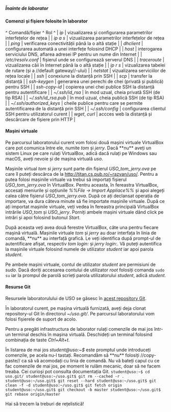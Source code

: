 ===== Înainte de laborator =====

==== Comenzi și fișiere folosite în laborator ====

^ Comandă/fișier ^ Rol ^
| ''ip'' | vizualizarea și configurarea parametrilor interfețelor de rețea |
| ''ip a s'' | vizualizarea parametrilor interfețelor de rețea |
| ''ping'' | verificarea conectivității până la o altă stație |
| ''dhclient'' | configurarea automată a unei interfețe folosind DHCP |
| ''host'' | interogarea serviciului DNS, aflarea adresei IP pentru un nume din Internet |
| ''/etc/resolv.conf'' | fișierul unde se configurează serverul DNS |
| ''traceroute'' | vizualizarea căii în Internet până la o altă stație |
| ''ip r s'' | vizualizarea tabelei de rutare (și a //default gateway//-ului) |
| ''netstat'' | vizualizarea serviciilor de rețea locale |
| ''ssh'' | conexiune la distanță prin SSH |
| ''scp'' | transfer la distanță |
| ''ssh-keygen'' | generarea unei perechi de chei (privată și publică) pentru SSH |
| ''ssh-copy-id'' | copierea unei chei publice SSH la distanță pentru autentificare |
| ''~/.ssh/id_rsa'' | în mod uzual, cheia privată SSH (de tip RSA) |
| ''~/.ssh/id_rsa.pub'' | în mod uzual, cheia publică SSH (de tip RSA) |
| ''~/.ssh/authorized_keys'' | cheile publice pentru care se permite autentificarea de la distanță prin SSH |
| ''~/.ssh/config'' | configurarea clientul SSH pentru utilizatorul curent |
| ''wget'', ''curl'' | accces web la distanță și descărcare de fișiere prin HTTP |

==== Mașini virtuale ====

Pe parcursul laboratorului curent vom folosi două mașini virtuale VirtualBox care pot comunica între ele, numite ''tom'' și ''jerry''. Dacă **nu** aveți un sistem Linux pe care rulați VirtualBox, adică dacă rulați pe Windows sau macOS, aveți nevoie și de mașina virtuală ''uso''.

Mașinile virtual ''tom'' si ''jerry'' sunt parte din fișierul ''USO_tom_jerry.ova'' pe care îl puteți descărca de la http://titan.cs.pub.ro/~razvan/uso/. Pentru a putea folosi mașinile virtuale va trebui să importați fișierul ''USO_tom_jerry.ova'' în VirtualBox. Pentru aceasta, în fereastra VirtualBox, accesați meniurile și opțiunile ''%%File -> Import Appliace%%'' și apoi alegeți calea către fișierul ''USO_tom_jerry.ova''. După ce ați declansat operația de importare, va dura câteva minute să fie importate mașinile virtuale. După ce ați importat mașinile virtuale, veți vedea în fereastra principală VirtualBox intrările ''USO_tom'' și ''USO_jerry''. Porniți ambele mașini virtuale dând click pe intrări și apoi folosind butonul ''Start''.

După aceasta veți avea două ferestre VirtualBox, câte una pentru fiecare mașină virtuală. Mașinile virtuale ''tom'' și ''jerry'' au doar interfața în linia de comandă, **nu** au interfață grafică. Le veți identifica după prompt-ul de autentificare afișat, respectiv ''tom login:'' și ''jerry login:''. Vă puteți autentifica la mașinile virtuale folosind numele de utilizator ''student'' iar apoi parola ''student''.

<note tip>
Pe ambele mașini virtuale, contul de utilizator ''student'' are permisiuni de ''sudo''. Dacă doriți accesarea contului de utilizator ''root'' folosiți comanda
<code>
sudo su
</code>
iar la prompul de parolă scrieți parola utilizatorului ''student'', adică ''student''.
</note>

==== Resurse Git ====

Resursele laboratorulului de USO se găsesc în [[https://github.com/systems-cs-pub-ro/uso|acest repository Git]].

În laboratorul curent, pe mașina virtuală furnizată, aveți deja clonat repository-ul Git în directorul ''~/uso.git/''. Pe parcursul laboratorului vom folosi fișierele de suport de acolo.

<note important>
Pentru a pregăti infrastructura de laborator rulați comenzile de mai jos într-un terminal deschis în mașina virtuală. Deschideți un terminal folosind combinația de taste ''Ctrl+Alt+t''.

În listarea de mai jos ''student@uso:~$'' este promptul unde introduceți comenzile, pe acela nu-l tastați. Recomandăm să **nu** folosiți //copy-paste// ca să vă acomodați cu linia de comandă. Nu vă bateți capul cu ce fac comenzile de mai jos, pe moment le rulăm mecanic, doar să ne facem treaba. Cei curioși pot consulta documentația Git.
<code>
student@uso:~$ cd uso.git/
student@uso:~/uso.git$ git rm --cached -r .
student@uso:~/uso.git$ git reset --hard
student@uso:~/uso.git$ git clean -f -d
student@uso:~/uso.git$ git fetch origin
student@uso:~/uso.git$ git checkout -b master
student@uso:~/uso.git$ git rebase origin/master
</code>

Hai să trecem la treburi de rețelistică!
